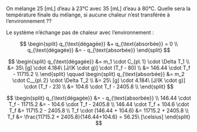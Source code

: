 ::: {.Exercise data-latex=""}

On mélange 25 [mL] d'eau à 23°C avec 35 [mL] d'eau à 80°C. Quelle sera la température finale du mélange, si aucune chaleur n'est transférée à l'environnement ??

\vspace{\stretch{1}}

:::

::: {.Answer data-latex=""}

Le système n'échange pas de chaleur avec l'environnement :

$$
\begin{split}
q_{\text{dégagée}} &+ q_{\text{absorbée}} = 0 \\
q_{\text{dégagée}} &= - q_{\text{absorbée}}
\end{split}
$$

$$
\begin{split}
q_{\text{dégagée}} &= m_1 \cdot C_{p\ 1} \cdot \Delta T_1 \\
  &= 35\ [g] \cdot 4.184\ [J/(K \cdot g)] \cdot (T_f - 80) \\
  &= 146.44 \cdot T_f - 11715.2 \\
\end{split}
\qquad
\begin{split}
q_{\text{absorbée}} &= m_2 \cdot C__{p\ 2} \cdot \Delta T_2 \\
  &= 25\ [g] \cdot 4.184\ [J/(K \cdot g)] \cdot (T_f - 23) \\
  &= 104.6 \cdot T_f - 2405.8 \\
\end{split}
$$

$$
\begin{split}
q_{\text{dégagée}} &= - q_{\text{absorbée}} \\
146.44 \cdot T_f - 11715.2 &= - 104.6 \cdot T_f - 2405.8 \\
146.44 \cdot T_f + 104.6 \cdot T_f &= 11715.2 - 2405.8 \\
T_f \cdot (146.44 + 104.6) &= 11715.2 + 2405.8 \\
T_f &= \frac{11715.2 + 2405.8}{146.44+104.6} = 56.25\ [\celsius]
\end{split}
$$

:::
